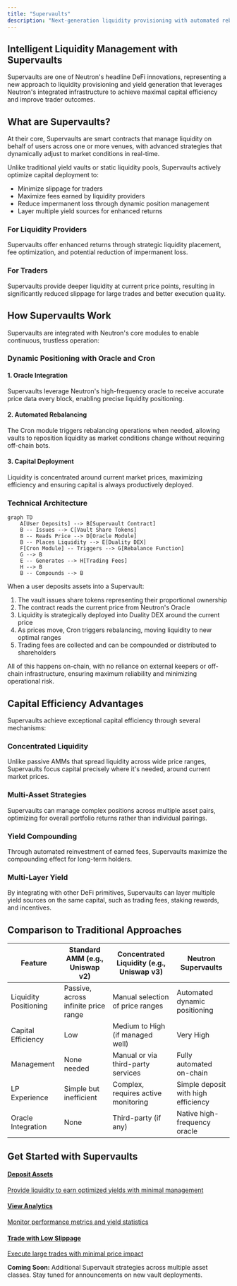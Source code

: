 ```yaml
---
title: "Supervaults"
description: "Next-generation liquidity provisioning with automated rebalancing and capital-efficient yield strategies"
---
```


## Intelligent Liquidity Management with Supervaults

Supervaults are one of Neutron's headline DeFi innovations, representing a new approach to liquidity provisioning and yield generation that leverages Neutron's integrated infrastructure to achieve maximal capital efficiency and improve trader outcomes.

## What are Supervaults?

<div className="p-4 border-l-4 border-primary bg-primary/5 rounded my-6">
  At their core, Supervaults are smart contracts that manage liquidity on behalf of users across one or more venues, with advanced strategies that dynamically adjust to market conditions in real-time.
</div>

Unlike traditional yield vaults or static liquidity pools, Supervaults actively optimize capital deployment to:

- Minimize slippage for traders
- Maximize fees earned by liquidity providers
- Reduce impermanent loss through dynamic position management
- Layer multiple yield sources for enhanced returns

<div className="grid grid-cols-1 md:grid-cols-2 gap-6 mt-8 mb-8">
  <div className="flex flex-col p-6 border border-gray-200 dark:border-gray-800 rounded-lg">
    <h3 className="text-xl font-semibold mb-2">For Liquidity Providers</h3>
    <p className="mb-4">Supervaults offer enhanced returns through strategic liquidity placement, fee optimization, and potential reduction of impermanent loss.</p>
  </div>
  
  <div className="flex flex-col p-6 border border-gray-200 dark:border-gray-800 rounded-lg">
    <h3 className="text-xl font-semibold mb-2">For Traders</h3>
    <p className="mb-4">Supervaults provide deeper liquidity at current price points, resulting in significantly reduced slippage for large trades and better execution quality.</p>
  </div>
</div>

## How Supervaults Work

Supervaults are integrated with Neutron's core modules to enable continuous, trustless operation:

### Dynamic Positioning with Oracle and Cron

<div className="grid grid-cols-1 md:grid-cols-3 gap-6 mt-6 mb-8">
  <div className="flex flex-col">
    <h4 className="font-semibold mb-2">1. Oracle Integration</h4>
    <p className="text-sm">Supervaults leverage Neutron's high-frequency oracle to receive accurate price data every block, enabling precise liquidity positioning.</p>
  </div>
  
  <div className="flex flex-col">
    <h4 className="font-semibold mb-2">2. Automated Rebalancing</h4>
    <p className="text-sm">The Cron module triggers rebalancing operations when needed, allowing vaults to reposition liquidity as market conditions change without requiring off-chain bots.</p>
  </div>
  
  <div className="flex flex-col">
    <h4 className="font-semibold mb-2">3. Capital Deployment</h4>
    <p className="text-sm">Liquidity is concentrated around current market prices, maximizing efficiency and ensuring capital is always productively deployed.</p>
  </div>
</div>

### Technical Architecture

```mermaid
graph TD
    A[User Deposits] --> B[Supervault Contract]
    B -- Issues --> C[Vault Share Tokens]
    B -- Reads Price --> D[Oracle Module]
    B -- Places Liquidity --> E[Duality DEX]
    F[Cron Module] -- Triggers --> G[Rebalance Function]
    G --> B
    E -- Generates --> H[Trading Fees]
    H --> B
    B -- Compounds --> B
```

When a user deposits assets into a Supervault:

1. The vault issues share tokens representing their proportional ownership
2. The contract reads the current price from Neutron's Oracle
3. Liquidity is strategically deployed into Duality DEX around the current price
4. As prices move, Cron triggers rebalancing, moving liquidity to new optimal ranges
5. Trading fees are collected and can be compounded or distributed to shareholders

All of this happens on-chain, with no reliance on external keepers or off-chain infrastructure, ensuring maximum reliability and minimizing operational risk.

## Capital Efficiency Advantages

Supervaults achieve exceptional capital efficiency through several mechanisms:

<div className="grid grid-cols-1 md:grid-cols-2 gap-6 my-8">
  <div className="flex flex-col p-6 border border-gray-200 dark:border-gray-800 rounded-lg">
    <h3 className="text-xl font-semibold mb-2">Concentrated Liquidity</h3>
    <p className="mb-4">Unlike passive AMMs that spread liquidity across wide price ranges, Supervaults focus capital precisely where it's needed, around current market prices.</p>
  </div>
  
  <div className="flex flex-col p-6 border border-gray-200 dark:border-gray-800 rounded-lg">
    <h3 className="text-xl font-semibold mb-2">Multi-Asset Strategies</h3>
    <p className="mb-4">Supervaults can manage complex positions across multiple asset pairs, optimizing for overall portfolio returns rather than individual pairings.</p>
  </div>
  
  <div className="flex flex-col p-6 border border-gray-200 dark:border-gray-800 rounded-lg">
    <h3 className="text-xl font-semibold mb-2">Yield Compounding</h3>
    <p className="mb-4">Through automated reinvestment of earned fees, Supervaults maximize the compounding effect for long-term holders.</p>
  </div>
  
  <div className="flex flex-col p-6 border border-gray-200 dark:border-gray-800 rounded-lg">
    <h3 className="text-xl font-semibold mb-2">Multi-Layer Yield</h3>
    <p className="mb-4">By integrating with other DeFi primitives, Supervaults can layer multiple yield sources on the same capital, such as trading fees, staking rewards, and incentives.</p>
  </div>
</div>

## Comparison to Traditional Approaches

<div className="overflow-x-auto my-8">
  <table className="min-w-full border border-gray-300 dark:border-gray-700">
    <thead>
      <tr className="bg-gray-100 dark:bg-gray-800">
        <th className="p-3 text-left">Feature</th>
        <th className="p-3 text-left">Standard AMM (e.g., Uniswap v2)</th>
        <th className="p-3 text-left">Concentrated Liquidity (e.g., Uniswap v3)</th>
        <th className="p-3 text-left">Neutron Supervaults</th>
      </tr>
    </thead>
    <tbody>
      <tr className="border-t border-gray-300 dark:border-gray-700">
        <td className="p-3 font-medium">Liquidity Positioning</td>
        <td className="p-3">Passive, across infinite price range</td>
        <td className="p-3">Manual selection of price ranges</td>
        <td className="p-3">Automated dynamic positioning</td>
      </tr>
      <tr className="border-t border-gray-300 dark:border-gray-700 bg-gray-50 dark:bg-gray-900">
        <td className="p-3 font-medium">Capital Efficiency</td>
        <td className="p-3">Low</td>
        <td className="p-3">Medium to High (if managed well)</td>
        <td className="p-3">Very High</td>
      </tr>
      <tr className="border-t border-gray-300 dark:border-gray-700">
        <td className="p-3 font-medium">Management</td>
        <td className="p-3">None needed</td>
        <td className="p-3">Manual or via third-party services</td>
        <td className="p-3">Fully automated on-chain</td>
      </tr>
      <tr className="border-t border-gray-300 dark:border-gray-700 bg-gray-50 dark:bg-gray-900">
        <td className="p-3 font-medium">LP Experience</td>
        <td className="p-3">Simple but inefficient</td>
        <td className="p-3">Complex, requires active monitoring</td>
        <td className="p-3">Simple deposit with high efficiency</td>
      </tr>
      <tr className="border-t border-gray-300 dark:border-gray-700">
        <td className="p-3 font-medium">Oracle Integration</td>
        <td className="p-3">None</td>
        <td className="p-3">Third-party (if any)</td>
        <td className="p-3">Native high-frequency oracle</td>
      </tr>
    </tbody>
  </table>
</div>

## Get Started with Supervaults

<div className="grid grid-cols-1 md:grid-cols-3 gap-6 mt-6 mb-8">
  <a className="flex flex-col p-5 border border-gray-200 dark:border-gray-800 rounded-lg hover:bg-gray-50 dark:hover:bg-gray-900" href="#">
    <h4 className="font-semibold mb-2">Deposit Assets</h4>
    <p className="text-sm">Provide liquidity to earn optimized yields with minimal management</p>
  </a>
  
  <a className="flex flex-col p-5 border border-gray-200 dark:border-gray-800 rounded-lg hover:bg-gray-50 dark:hover:bg-gray-900" href="#">
    <h4 className="font-semibold mb-2">View Analytics</h4>
    <p className="text-sm">Monitor performance metrics and yield statistics</p>
  </a>
  
  <a className="flex flex-col p-5 border border-gray-200 dark:border-gray-800 rounded-lg hover:bg-gray-50 dark:hover:bg-gray-900" href="#">
    <h4 className="font-semibold mb-2">Trade with Low Slippage</h4>
    <p className="text-sm">Execute large trades with minimal price impact</p>
  </a>
</div>

<div className="p-4 border-l-4 border-primary bg-primary/5 rounded my-6">
  <strong>Coming Soon:</strong> Additional Supervault strategies across multiple asset classes. Stay tuned for announcements on new vault deployments.
</div> 